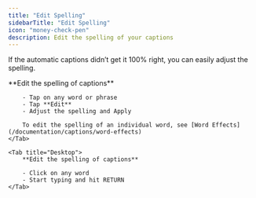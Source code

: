 ```yaml
---
title: "Edit Spelling"
sidebarTitle: "Edit Spelling"
icon: "money-check-pen"
description: Edit the spelling of your captions
---
```


If the automatic captions didn’t get it 100% right, you can easily adjust the spelling.

<Tabs>
    <Tab title="iOS">
        **Edit the spelling of captions**

        - Tap on any word or phrase
        - Tap **Edit**
        - Adjust the spelling and Apply

        To edit the spelling of an individual word, see [Word Effects](/documentation/captions/word-effects)
    </Tab>

    <Tab title="Desktop">
        **Edit the spelling of captions**

        - Click on any word
        - Start typing and hit RETURN
    </Tab>
</Tabs>